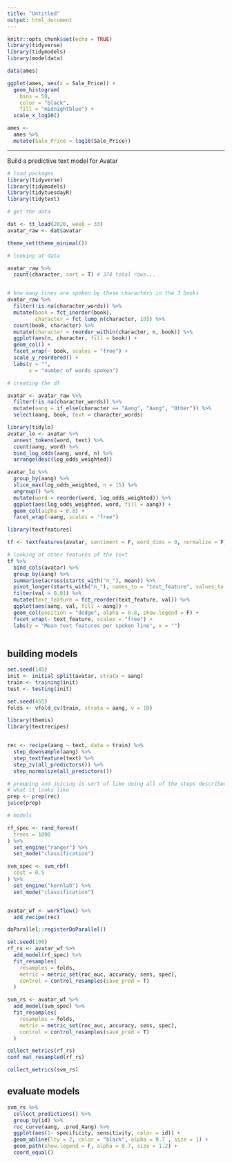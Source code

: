 ```yaml
---
title: "Untitled"
output: html_document
---
```


```r
knitr::opts_chunk$set(echo = TRUE)
library(tidyverse)
library(tidymodels)
library(modeldata)

data(ames)
```

```r
ggplot(ames, aes(x = Sale_Price)) + 
  geom_histogram(
    bins = 50,
    color = "black",
    fill = "midnightblue") +
  scale_x_log10()
```

```r
ames <-
  ames %>%
  mutate(Sale_Price = log10(Sale_Price))
```

-------------------------------------------------------------------------------------------------------------

Build a predictive text model for Avatar

```r
# load packages
library(tidyverse)
library(tidymodels)
library(tidytuesdayR)
library(tidytext)
```

```r
# get the data

dat <- tt_load(2020, week = 33)
avatar_raw <- dat$avatar

theme_set(theme_minimal())
```


```r
# looking at data

avatar_raw %>% 
  count(character, sort = T) # 374 total rows...


# how many lines are spoken by these characters in the 3 books
avatar_raw %>% 
  filter(!is.na(character_words)) %>% 
  mutate(book = fct_inorder(book),
         character = fct_lump_n(character, 10)) %>% 
  count(book, character) %>% 
  mutate(character = reorder_within(character, n, book)) %>% 
  ggplot(aes(n, character, fill = book)) +
  geom_col() +
  facet_wrap(~ book, scales = "free") +
  scale_y_reordered() +
  labs(y = "",
       x = "number of words spoken")

# creating the df

avatar <- avatar_raw %>% 
  filter(!is.na(character_words)) %>% 
  mutate(aang = if_else(character == "Aang", "Aang", "Other")) %>% 
  select(aang, book, text = character_words)

```

```r
library(tidylo)
avatar_lo <- avatar %>% 
  unnest_tokens(word, text) %>% 
  count(aang, word) %>% 
  bind_log_odds(aang, word, n) %>% 
  arrange(desc(log_odds_weighted))

avatar_lo %>% 
  group_by(aang) %>% 
  slice_max(log_odds_weighted, n = 15) %>% 
  ungroup() %>% 
  mutate(word = reorder(word, log_odds_weighted)) %>% 
  ggplot(aes(log_odds_weighted, word, fill = aang)) + 
  geom_col(alpha = 0.8) +
  facet_wrap(~aang, scales = "free")
```

```r
library(textfeatures)

tf <- textfeatures(avatar, sentiment = F, word_dims = 0, normalize = F)

# looking at other features of the text
tf %>% 
  bind_cols(avatar) %>% 
  group_by(aang) %>% 
  summarise(across(starts_with("n_"), mean)) %>% 
  pivot_longer(starts_with("n_"), names_to = "text_feature", values_to = "val") %>% 
  filter(val > 0.01) %>% 
  mutate(text_feature = fct_reorder(text_feature, val)) %>% 
  ggplot(aes(aang, val, fill = aang)) +
  geom_col(position = "dodge", alpha = 0.8, show.legend = F) +
  facet_wrap(~ text_feature, scales = "free") +
  labs(y = "Mean text features per spoken line", x = "")
  
```

## building models

```r
set.seed(145)
init <- initial_split(avatar, strata = aang)
train <- training(init)
test <- testing(init)

set.seed(455)
folds <- vfold_cv(train, strata = aang, v = 10)
```

```r
library(themis)
library(textrecipes)


rec <- recipe(aang ~ text, data = train) %>% 
  step_downsample(aang) %>% 
  step_textfeature(text) %>% 
  step_zv(all_predictors()) %>% 
  step_normalize(all_predictors())

# prepping and juicing is sort of like doing all of the steps described in the recipe so you can see
# what it looks like
prep <- prep(rec)
juice(prep)
```


```r
# models 

rf_spec <- rand_forest(
  trees = 1000
) %>% 
  set_engine("ranger") %>% 
  set_mode("classification")

svm_spec <- svm_rbf(
  cost = 0.5
) %>% 
  set_engine("kernlab") %>% 
  set_mode("classification")


avatar_wf <- workflow() %>% 
  add_recipe(rec)

doParallel::registerDoParallel()

set.seed(100)
rf_rs <- avatar_wf %>% 
  add_model(rf_spec) %>% 
  fit_resamples(
    resamples = folds,
    metric = metric_set(roc_auc, accuracy, sens, spec),
    control = control_resamples(save_pred = T)
  )

svm_rs <- avatar_wf %>% 
  add_model(svm_spec) %>% 
  fit_resamples(
    resamples = folds,
    metric = metric_set(roc_auc, accuracy, sens, spec),
    control = control_resamples(save_pred = T)
  )
```

```r
collect_metrics(rf_rs)
conf_mat_resampled(rf_rs)

collect_metrics(svm_rs)
```

## evaluate models

```r
svm_rs %>% 
  collect_predictions() %>% 
  group_by(id) %>% 
  roc_curve(aang, .pred_Aang) %>% 
  ggplot(aes(1- specificity, sensitivity, color = id)) +
  geom_abline(lty = 2, color = "black", alpha = 0.7 , size = 1) +
  geom_path(show.legend = F, alpha = 0.7, size = 1.2) +
  coord_equal()
  
```







